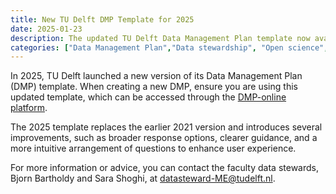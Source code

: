 ```yaml
---
title: New TU Delft DMP Template for 2025
date: 2025-01-23
description: The updated TU Delft Data Management Plan template now available on DMP-Online
categories: ["Data Management Plan","Data stewardship", "Open science", "DMP template"]
--- 
```


In 2025, TU Delft launched a new version of its Data Management Plan (DMP) template. 
When creating a new DMP, ensure you are using this updated template, which can be accessed 
through the [DMP-online platform](https://dmponline.tudelft.nl/public_templates).

The 2025 template replaces the earlier 2021 version and introduces several 
improvements, such as broader response options, clearer guidance, and a more 
intuitive arrangement of questions to enhance user experience.

For more information or advice, you can contact the faculty data stewards, 
Bjorn Bartholdy and Sara Shoghi, at [datasteward-ME@tudelft.nl](mailto:datasteward-ME@tudelft.nl).
